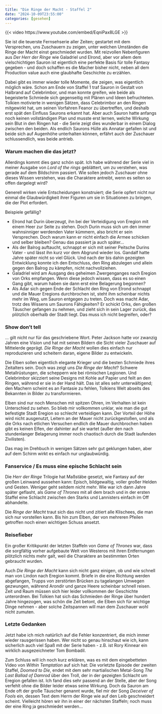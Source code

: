 ```yaml
---
title: "Die Ringe der Macht - Staffel 2"
date: "2024-10-09T23:55:00"
categories: [gesehen]
---
```


{{< video
https://www.youtube.com/embed/EqniPax8LGE
>}}

Sie ist die teuerste Fernsehserie aller Zeiten; gestartet mit dem Versprechen, uns Zuschauern zu zeigen, unter welchen Umständen die Ringe der Macht einst geschmiedet wurden. Mit reizvollen Nebenfiguren aus _Der Herr der Ringe_ wie Galadriel und Elrond, aber vor allem dem vielschichtigen Sauron ist eigentlich eine perfekte Basis für tolle Fantasy gegeben - und doch schaffen es die Macher bisher nicht, neben all dem Production value auch eine glaubhafte Geschichte zu erzählen.

Dabei gibt es immer wieder tolle Momente, die zeigen, was eigentlich möglich wäre. Schon am Ende von Staffel 1 traf Sauron in Gestalt von Halbrand auf Celebrimbor, und man konnte greifen, wie beide als begeisterte Schmiede sich gegenseitig mit Plänen und Ideen befruchteten. Tolkien motivierte in wenigen Sätzen, dass Celebrimbor an den Ringen mitgewirkt hat, um seinen Vorfahren Feanor zu übertreffen, und deshalb erst spät den Einfluss Saurons erkannt hat. Aber auch Sauron hatte anfangs noch keinen vollständigen Plan und musste erst lernen, welche Wirkung sein Blut in den Ringen hat - die Serie zeigt dies wunderbar in einem Dialog zwischen den beiden. Als endlich Saurons Hülle als Annatar gefallen ist und beide sich auf Augenhöhe unterhalten können, erfährt auch der Zuschauer schlussendlich, was beide antrieb.

### Warum machen die das jetzt?

Allerdings kommt dies ganz schön spät. Ich habe während der Serie viel in meiner Ausgabe von _Lord of the rings_ geblättert, um zu verstehen, was gerade auf dem Bildschirm passiert. Wie sollen jedoch Zuschauer ohne dieses Wissen verstehen, was die Charaktere antreibt, wenn es selten so offen dargelegt wird? 

Generell wirken viele Entscheidungen konstruiert; die Serie opfert nicht nur einmal die Glaubwürdigkeit ihrer Figuren um sie in Situationen zu bringen, die der Plot erfordert.

Beispiele gefällig?

* Elrond hat Durin überzeugt, ihn bei der Verteidigung von Eregion mit einem Heer zur Seite zu stehen. Doch Durin muss sich um den immer wahnsinniger werdenden Vater kümmern, also bricht er sein Versprechen. Doch warum kann er nicht einfach die Armee schicken und selber bleiben? Genau das passiert ja auch später...
* Als der Balrog auftaucht, schnappt er sich mit seiner Peitsche Durins Vater - und lässt ihn kurz vor dem Abgrund wieder los. Gandalf hatte Jahre später nicht so viel Glück. Und nach der bis dahin gezeigten Entwicklung konnte ich den Entschluss, den Ring abzulegen und allein gegen den Balrog zu kämpfen, nicht nachvollziehen. 
* Galadriel wird am Ausgang des geheimen Zwergenganges nach Eregion von Orks empfangen. Wenn diese jedoch wissen, dass es so einen Gang gibt, warum haben sie dann erst eine Belagerung begonnen?
* Als Adar sich gegen Ende der Schlacht den Ring von Elrond schnappt und die Mauer Eregions durchbrochen ist, steht ihm scheinbar nichts mehr im Weg, um Sauron entgegen zu treten. Doch was macht Adar, trotz des Wissens um Saurons Fähigkeiten? Er schickt Orks, den großen Täuscher gefangen zu nehmen, und zieht sich in sein Lager zurück, das plötzlich oberhalb der Stadt liegt. Das muss ich nicht begreifen, oder?

### Show don't tell

... gilt nicht nur für das geschriebene Wort. Peter Jackson hatte vor zwanzig Jahren eine Vision und hat mit seinen Bildern die Sicht vieler Zuschauer auf Mittelerde geprägt. _Die Ringe der Macht_ wollen dies einfach nur reproduzieren und scheitern daran, eigene Bilder zu entwickeln.

Die Elben sollen eigentlich elegante Krieger und die besten Schmiede ihres Zeitalters sein. Doch was zeigt uns _Die Ringe der Macht_? Schwere Metallrüstungen, die scheppern wie bei römischen Legionen. Und Celebrimbor skizziert seine Designs mit Kohle auf Papier und feilt an den Ringen, während er sie in der Hand hält. Das ist alles sehr unterwältigend; den Machern scheint es an Fantasie zu fehlen, Tolkiens Welt abseits des Bekannten in Bilder zu transformieren. 

Elben sind nur noch Menschen mit spitzen Ohren, im Verhalten ist kein Unterschied zu sehen. So blieb mir vollkommen unklar, wie man die gut befestigte Stadt Eregion so schlecht verteidigen kann. Der Vorteil der Höhe wird nicht ausgenutzt, Leitern an der Mauer nicht zurückgestoßen, und als die Orks nach etlichen Versuchen endlich die Mauer durchbrochen haben gibt es keinen Elfen, der dahinter auf sie wartet (außer den nach stundenlanger Belagerung immer noch chaotisch durch die Stadt laufenden Zivilisten).

Das mag im Drehbuch in wenigen Sätzen sehr gut geklungen haben, aber auf dem Schirm wirkt es einfach nur unglaubwürdig. 

### Fanservice / Es muss eine epische Schlacht sein

Die _Herr der Ringe_ Trilogie hat Maßstäbe gesetzt, wie Fantasy auf der großen Leinwand aussehen kann: Episch, bildgewaltig, voller großer Helden und Gesten. Weniger geht seitdem nicht mehr. Wie war ich dann Jahre später geflasht, als _Game of Thrones_ mit all dem brach und in der ersten Staffel eine Schlacht zwischen den Starks und Lannisters einfach im Off abhandelte.

Die _Ringe der Macht_ traut sich das nicht und zitiert alle Klischees, die man sich nur vorstellen kann. Bis hin zum Elben, der von mehreren Pfeilen getroffen noch einen wichtigen Schuss ansetzt.

### Reisefieber

Ein großer Kritikpunkt der letzten Staffeln von _Game of Thrones_ war, dass die sorgfältig vorher aufgebaute Welt von Westeros mit ihren Entfernungen plötzlich nichts mehr galt, weil die Charaktere an bestimmten Orten gebraucht wurden.

Auch _Die Ringe der Macht_ kann sich nicht ganz einigen, ob und wie schnell man von Lindon nach Eregion kommt. Briefe in die eine Richtung werden abgefangen, Trupps von zerstörten Brücken zu tagelangen Umwegen gezwungen, während Arondir und ganze Heere scheinbar schnell reisen. Zeit und Raum müssen sich hier leider vollkommen der Geschichte unterordnen. Bei Tolkien hat sich das Schmieden der Ringe über hundert Jahre hingezogen, was schön die Zeit betont, die Elben sich für wichtige Dinge nehmen - aber solche Zeitspannen will man dem Zuschauer wohl nicht zumuten.

### Letzte Gedanken

Jetzt habe ich mich natürlich auf die Fehler konzentriert, die mich immer wieder rausgerissen haben. Wer nicht so genau hinschaut wie ich, kann sicherlich auch viel Spaß mit der Serie haben - z.B. ist Rory Kinnear ein wirklich ausgezeichneter Tom Bombadil.

Zum Schluss will ich noch kurz erklären, was es mit dem eingebetteten Video von _Within Temptation_ auf sich hat: Die vorletzte Episode der zweiten Staffel, _Doomed to Die_, endet mit dem sehr martialischen Metal-Song _The Last Ballad of Damrod_ über den Troll, der in der gezeigten Schlacht um Eregion gefallen ist. Ich fand dies sehr passend an der Stelle, aber der Song verfehlt ohne die Bilder leider etwas seine Wirkung. Doch da Sauron am Ende oft der große Täuscher genannt wurde, fiel mir der Song _Deceiver of Fools_ ein, dessen Text dem Herrn der Ringe wie auf den Leib geschneidert scheint. Vielleicht hören wir ihn in einer der nächsten Staffeln; noch muss der eine Ring ja geschmiedet werden...
